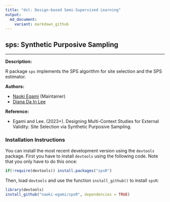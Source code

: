 ```yaml
---
title: "dsl: Design-based Semi-Supervised Learning"
output: 
  md_document:
    variant: markdown_github
---
```


## sps: Synthetic Purposive Sampling

------

**Description:** 

R package `sps` implements the SPS algorithm for site selection and the SPS estimator.

**Authors:** 

- [Naoki Egami](https://naokiegami.com) (Maintainer)
- [Diana Da In Lee](https://www.dianadainlee.com)

**Reference:** 

- Egami and Lee. (2023+). Designing Multi-Context Studies for External Validity: Site Selection via Synthetic Purposive Sampling.

### Installation Instructions
You can install the most recent development version using the `devtools` package. First you have to install `devtools` using the following code. Note that you only have to do this once:
```r
if(!require(devtools)) install.packages("spsR")
```   

Then, load `devtools` and use the function `install_github()` to install `spsR`:
```r
library(devtools)
install_github("naoki-egami/spsR", dependencies = TRUE)
```  
